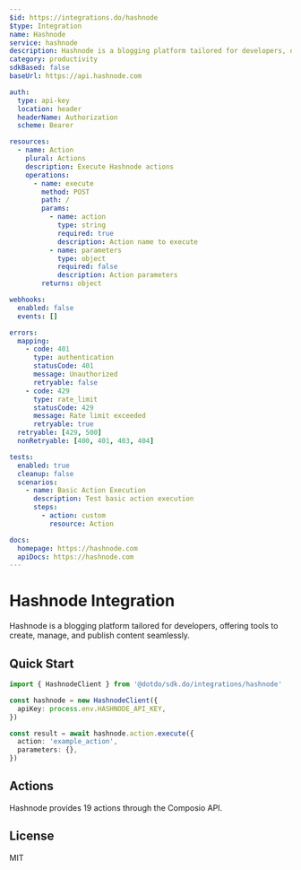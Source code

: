```yaml
---
$id: https://integrations.do/hashnode
$type: Integration
name: Hashnode
service: hashnode
description: Hashnode is a blogging platform tailored for developers, offering tools to create, manage, and publish content seamlessly.
category: productivity
sdkBased: false
baseUrl: https://api.hashnode.com

auth:
  type: api-key
  location: header
  headerName: Authorization
  scheme: Bearer

resources:
  - name: Action
    plural: Actions
    description: Execute Hashnode actions
    operations:
      - name: execute
        method: POST
        path: /
        params:
          - name: action
            type: string
            required: true
            description: Action name to execute
          - name: parameters
            type: object
            required: false
            description: Action parameters
        returns: object

webhooks:
  enabled: false
  events: []

errors:
  mapping:
    - code: 401
      type: authentication
      statusCode: 401
      message: Unauthorized
      retryable: false
    - code: 429
      type: rate_limit
      statusCode: 429
      message: Rate limit exceeded
      retryable: true
  retryable: [429, 500]
  nonRetryable: [400, 401, 403, 404]

tests:
  enabled: true
  cleanup: false
  scenarios:
    - name: Basic Action Execution
      description: Test basic action execution
      steps:
        - action: custom
          resource: Action

docs:
  homepage: https://hashnode.com
  apiDocs: https://hashnode.com
---
```


# Hashnode Integration

Hashnode is a blogging platform tailored for developers, offering tools to create, manage, and publish content seamlessly.

## Quick Start

```typescript
import { HashnodeClient } from '@dotdo/sdk.do/integrations/hashnode'

const hashnode = new HashnodeClient({
  apiKey: process.env.HASHNODE_API_KEY,
})

const result = await hashnode.action.execute({
  action: 'example_action',
  parameters: {},
})
```

## Actions

Hashnode provides 19 actions through the Composio API.

## License

MIT
